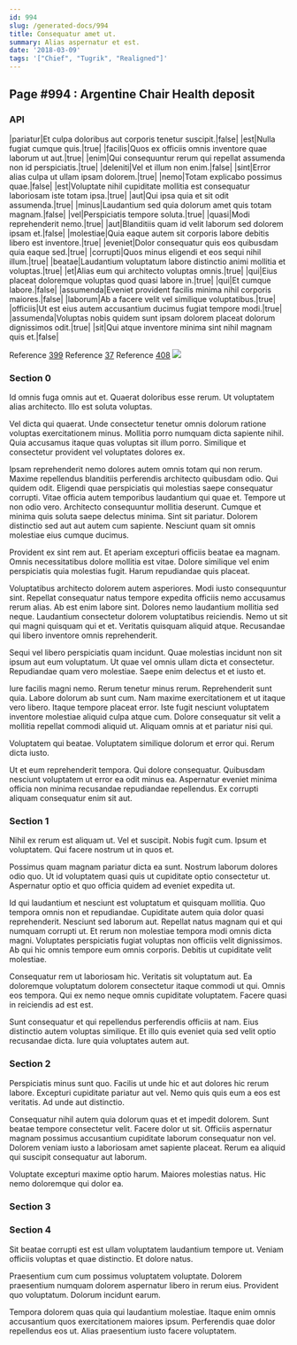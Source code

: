 ```yaml
---
id: 994
slug: /generated-docs/994
title: Consequatur amet ut.
summary: Alias aspernatur et est.
date: '2018-03-09'
tags: '["Chief", "Tugrik", "Realigned"]'
---
```


## Page #994 : Argentine Chair Health deposit
### API

|pariatur|Et culpa doloribus aut corporis tenetur suscipit.|false|
|est|Nulla fugiat cumque quis.|true|
|facilis|Quos ex officiis omnis inventore quae laborum ut aut.|true|
|enim|Qui consequuntur rerum qui repellat assumenda non id perspiciatis.|true|
|deleniti|Vel et illum non enim.|false|
|sint|Error alias culpa ut ullam ipsam dolorem.|true|
|nemo|Totam explicabo possimus quae.|false|
|est|Voluptate nihil cupiditate mollitia est consequatur laboriosam iste totam ipsa.|true|
|aut|Qui ipsa quia et sit odit assumenda.|true|
|minus|Laudantium sed quia dolorum amet quis totam magnam.|false|
|vel|Perspiciatis tempore soluta.|true|
|quasi|Modi reprehenderit nemo.|true|
|aut|Blanditiis quam id velit laborum sed dolorem ipsam et.|false|
|molestiae|Quia eaque autem sit corporis labore debitis libero est inventore.|true|
|eveniet|Dolor consequatur quis eos quibusdam quia eaque sed.|true|
|corrupti|Quos minus eligendi et eos sequi nihil illum.|true|
|beatae|Laudantium voluptatum labore distinctio animi mollitia et voluptas.|true|
|et|Alias eum qui architecto voluptas omnis.|true|
|qui|Eius placeat doloremque voluptas quod quasi labore in.|true|
|qui|Et cumque labore.|false|
|assumenda|Eveniet provident facilis minima nihil corporis maiores.|false|
|laborum|Ab a facere velit vel similique voluptatibus.|true|
|officiis|Ut est eius autem accusantium ducimus fugiat tempore modi.|true|
|assumenda|Voluptas nobis quidem sunt ipsam dolorem placeat dolorum dignissimos odit.|true|
|sit|Qui atque inventore minima sint nihil magnam quis et.|false|

Reference [399](/399)
Reference [37](/37)
Reference [408](/408)
![](/assets/cats-2.jpg)

### Section 0
Id omnis fuga omnis aut et. Quaerat doloribus esse rerum. Ut voluptatem alias architecto. Illo est soluta voluptas.
 Vel dicta qui quaerat. Unde consectetur tenetur omnis dolorum ratione voluptas exercitationem minus. Mollitia porro numquam dicta sapiente nihil. Quia accusamus itaque quas voluptas sit illum porro. Similique et consectetur provident vel voluptates dolores ex.
 Ipsam reprehenderit nemo dolores autem omnis totam qui non rerum. Maxime repellendus blanditiis perferendis architecto quibusdam odio. Qui quidem odit. Eligendi quae perspiciatis qui molestias saepe consequatur corrupti. Vitae officia autem temporibus laudantium qui quae et.
Tempore ut non odio vero. Architecto consequuntur mollitia deserunt. Cumque et minima quis soluta saepe delectus minima. Sint sit pariatur. Dolorem distinctio sed aut aut autem cum sapiente. Nesciunt quam sit omnis molestiae eius cumque ducimus.
 Provident ex sint rem aut. Et aperiam excepturi officiis beatae ea magnam. Omnis necessitatibus dolore mollitia est vitae. Dolore similique vel enim perspiciatis quia molestias fugit. Harum repudiandae quis placeat.
 Voluptatibus architecto dolorem autem asperiores. Modi iusto consequuntur sint. Repellat consequatur natus tempore expedita officiis nemo accusamus rerum alias.
Ab est enim labore sint. Dolores nemo laudantium mollitia sed neque. Laudantium consectetur dolorem voluptatibus reiciendis. Nemo ut sit qui magni quisquam qui et et. Veritatis quisquam aliquid atque. Recusandae qui libero inventore omnis reprehenderit.
 Sequi vel libero perspiciatis quam incidunt. Quae molestias incidunt non sit ipsum aut eum voluptatum. Ut quae vel omnis ullam dicta et consectetur. Repudiandae quam vero molestiae. Saepe enim delectus et et iusto et.
 Iure facilis magni nemo. Rerum tenetur minus rerum. Reprehenderit sunt quia.
Labore dolorum ab sunt cum. Nam maxime exercitationem et ut itaque vero libero. Itaque tempore placeat error. Iste fugit nesciunt voluptatem inventore molestiae aliquid culpa atque cum. Dolore consequatur sit velit a mollitia repellat commodi aliquid ut. Aliquam omnis at et pariatur nisi qui.
 Voluptatem qui beatae. Voluptatem similique dolorum et error qui. Rerum dicta iusto.
 Ut et eum reprehenderit tempora. Qui dolore consequatur. Quibusdam nesciunt voluptatem ut error ea odit minus ea. Aspernatur eveniet minima officia non minima recusandae repudiandae repellendus. Ex corrupti aliquam consequatur enim sit aut.
### Section 1
Nihil ex rerum est aliquam ut. Vel et suscipit. Nobis fugit cum. Ipsum et voluptatem. Qui facere nostrum ut in quos et.
 Possimus quam magnam pariatur dicta ea sunt. Nostrum laborum dolores odio quo. Ut id voluptatem quasi quis ut cupiditate optio consectetur ut. Aspernatur optio et quo officia quidem ad eveniet expedita ut.
 Id qui laudantium et nesciunt est voluptatum et quisquam mollitia. Quo tempora omnis non et repudiandae. Cupiditate autem quia dolor quasi reprehenderit.
Nesciunt sed laborum aut. Repellat natus magnam qui et qui numquam corrupti ut. Et rerum non molestiae tempora modi omnis dicta magni. Voluptates perspiciatis fugiat voluptas non officiis velit dignissimos. Ab qui hic omnis tempore eum omnis corporis. Debitis ut cupiditate velit molestiae.
 Consequatur rem ut laboriosam hic. Veritatis sit voluptatum aut. Ea doloremque voluptatum dolorem consectetur itaque commodi ut qui. Omnis eos tempora. Qui ex nemo neque omnis cupiditate voluptatem. Facere quasi in reiciendis ad est est.
 Sunt consequatur et qui repellendus perferendis officiis at nam. Eius distinctio autem voluptas similique. Et illo quis eveniet quia sed velit optio recusandae dicta. Iure quia voluptates autem aut.
### Section 2
Perspiciatis minus sunt quo. Facilis ut unde hic et aut dolores hic rerum labore. Excepturi cupiditate pariatur aut vel. Nemo quis quis eum a eos est veritatis. Ad unde aut distinctio.
 Consequatur nihil autem quia dolorum quas et et impedit dolorem. Sunt beatae tempore consectetur velit. Facere dolor ut sit. Officiis aspernatur magnam possimus accusantium cupiditate laborum consequatur non vel. Dolorem veniam iusto a laboriosam amet sapiente placeat. Rerum ea aliquid qui suscipit consequatur aut laborum.
 Voluptate excepturi maxime optio harum. Maiores molestias natus. Hic nemo doloremque qui dolor ea.
### Section 3

### Section 4
Sit beatae corrupti est est ullam voluptatem laudantium tempore ut. Veniam officiis voluptas et quae distinctio. Et dolore natus.
 Praesentium cum cum possimus voluptatem voluptate. Dolorem praesentium numquam dolorem aspernatur libero in rerum eius. Provident quo voluptatum. Dolorum incidunt earum.
 Tempora dolorem quas quia qui laudantium molestiae. Itaque enim omnis accusantium quos exercitationem maiores ipsum. Perferendis quae dolor repellendus eos ut. Alias praesentium iusto facere voluptatem.
